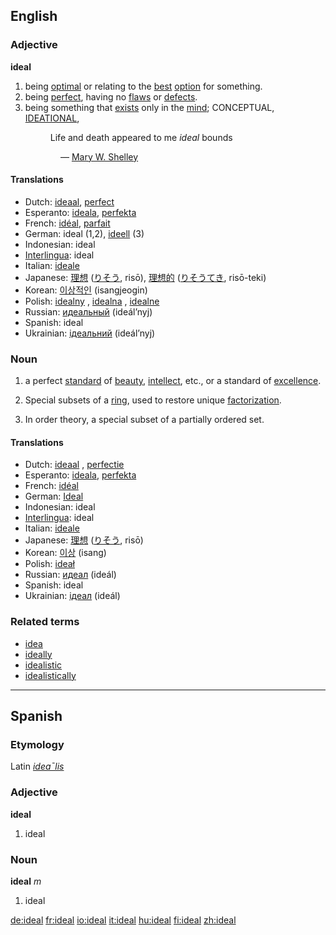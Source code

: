 ==English==

===Adjective===
'''ideal'''

# being [[optimal]] or relating to the [[best]] [[option]] for something.
# being [[perfect]], having no [[flaw]]s or [[defect]]s.
# being something that [[exist]]s only in the [[mind]]; CONCEPTUAL, [[ideational|IDEATIONAL]],
#:Life and death appeared to me ''ideal'' bounds
:::::::::— [[Wikipedia:Mary W. Shelley|Mary W. Shelley]]

====Translations====
*Dutch: [[ideaal]], [[perfect]]
*Esperanto: [[ideala]], [[perfekta]]
*French: [[idéal]], [[parfait]]
*German: ideal (1,2), [[ideell]] (3)
*Indonesian: ideal
*[[Interlingua]]: ideal
*Italian: [[ideale]]
*Japanese: [[理想]] ([[りそう]], risō), [[理想的]] ([[りそうてき]], risō-teki)
*Korean: [[이상적인]] (isangjeogin)
*Polish: [[idealny]] {{m}}, [[idealna]] {{f}}, [[idealne]] {{n}}
*Russian: [[идеальный]] (ideál’nyj)
*Spanish: ideal
*Ukrainian: [[iдеальний]] (ideál’nyj)

===Noun===
{{en-noun-reg}}

# a perfect [[standard]] of [[beauty]], [[intellect]], etc., or a standard of [[excellence]].
# {{numbertheory}} Special subsets of a [[ring]], used to restore unique [[factorization]].
# {{mathematics}} In order theory, a special subset of a partially ordered set.

====Translations====
*Dutch: [[ideaal]] {{n}}, [[perfectie]] {{f}}
*Esperanto: [[ideala]], [[perfekta]]
*French: [[idéal]] {{m}}
*German: [[Ideal]] {{n}}
*Indonesian: ideal
*[[Interlingua]]: ideal
*Italian: [[ideale]] {{m}}
*Japanese: [[理想]] ([[りそう]], risō)
*Korean: [[이상]] (isang)
*Polish: [[ideał]] {{m}}
*Russian: [[идеал]] (ideál) {{m}}
*Spanish: ideal
*Ukrainian: [[iдеал]] (ideál) {{m}}

===Related terms===
*[[idea]]
*[[ideally]]
*[[idealistic]]
*[[idealistically]]


----

==Spanish==
===Etymology===
Latin ''[[idealis|idea¯lis]]''

===Adjective===
'''ideal'''

# ideal

===Noun===
'''ideal''' ''m''

# ideal

[[de:ideal]]
[[fr:ideal]]
[[io:ideal]]
[[it:ideal]]
[[hu:ideal]]
[[fi:ideal]]
[[zh:ideal]]